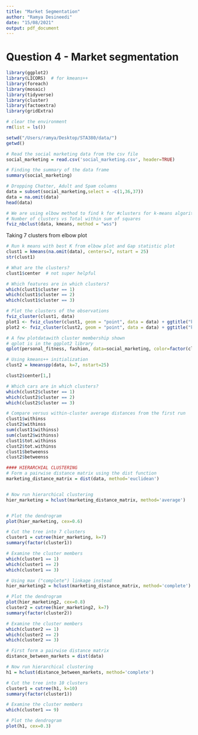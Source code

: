```yaml
---
title: "Market Segmentation"
author: "Ramya Desineedi"
date: "15/08/2021"
output: pdf_document
---
```


# Question 4 - Market segmentation
```r
library(ggplot2)
library(LICORS)  # for kmeans++
library(foreach)
library(mosaic)
library(tidyverse)
library(cluster)
library(factoextra)
library(gridExtra)

# clear the environment
rm(list = ls()) 

setwd("/Users/ramya/Desktop/STA380/data/")
getwd()

# Read the social marketing data from the csv file
social_marketing = read.csv('social_marketing.csv', header=TRUE)

# Finding the summary of the data frame
summary(social_marketing)
```


```r
# Dropping Chatter, Adult and Spam columns 
data = subset(social_marketing,select = -c(1,36,37))
data = na.omit(data)
head(data)
```


```r
# We are using elbow method to find k for #clusters for k-means algorithm
# Number of clusters vs Total within sum of squares
fviz_nbclust(data, kmeans, method = "wss")
```
Taking 7 clusters from elbow plot

```r
# Run k means with best K from elbow plot and Gap statistic plot
clust1 = kmeans(na.omit(data), centers=7, nstart = 25)
str(clust1)

# What are the clusters?
clust1$center  # not super helpful

# Which features are in which clusters?
which(clust1$cluster == 1)
which(clust1$cluster == 2)
which(clust1$cluster == 3)
```


```r
# Plot the clusters of the observations 
fviz_cluster(clust1, data)
plot1 <- fviz_cluster(clust1, geom = "point", data = data) + ggtitle("k = 2")
plot2 <- fviz_cluster(clust2, geom = "point", data = data) + ggtitle("k = 2")

# A few plotdatawith cluster membership shown
# qplot is in the ggplot2 library
qplot(personal_fitness, fashion, data=social_marketing, color=factor(clust1$cluster))
```


```r
# Using kmeans++ initialization
clust2 = kmeanspp(data, k=7, nstart=25)

clust2$center[1,]
```


```r
# Which cars are in which clusters?
which(clust2$cluster == 1)
which(clust2$cluster == 2)
which(clust2$cluster == 3)
```


```r
# Compare versus within-cluster average distances from the first run
clust1$withinss  
clust2$withinss
sum(clust1$withinss)
sum(clust2$withinss)
clust1$tot.withinss
clust2$tot.withinss
clust1$betweenss
clust2$betweenss
```


```r
#### HIERARCHIAL CLUSTERING 
# Form a pairwise distance matrix using the dist function
marketing_distance_matrix = dist(data, method='euclidean')


# Now run hierarchical clustering
hier_marketing = hclust(marketing_distance_matrix, method='average')


# Plot the dendrogram
plot(hier_marketing, cex=0.6)
```


```r
# Cut the tree into 7 clusters
cluster1 = cutree(hier_marketing, k=7)
summary(factor(cluster1))

# Examine the cluster members
which(cluster1 == 1)
which(cluster1 == 2)
which(cluster1 == 3)
```


```r
# Using max ("complete") linkage instead
hier_marketing2 = hclust(marketing_distance_matrix, method='complete')

# Plot the dendrogram
plot(hier_marketing2, cex=0.8)
cluster2 = cutree(hier_marketing2, k=7)
summary(factor(cluster2))

# Examine the cluster members
which(cluster2 == 1)
which(cluster2 == 2)
which(cluster2 == 3)
```


```r
# First form a pairwise distance matrix
distance_between_markets = dist(data)

# Now run hierarchical clustering
h1 = hclust(distance_between_markets, method='complete')

# Cut the tree into 10 clusters
cluster1 = cutree(h1, k=10)
summary(factor(cluster1))

# Examine the cluster members
which(cluster1 == 9)

# Plot the dendrogram
plot(h1, cex=0.3)
```

